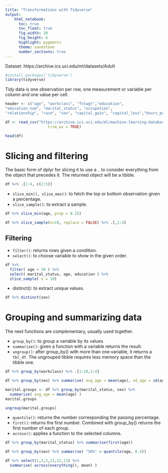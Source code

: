 ---
title: "Transformations with Tidyverse"
output: 
    html_notebook: 
      toc: true
      toc_float: true
      fig_width: 10
      fig_height: 6
      highlight: pygments
      theme: sandstone
      number_sections: true
---

Dataset: https://archive.ics.uci.edu/ml/datasets/Adult

```{r}
#install.packages('tidyverse')
library(tidyverse)
```

Tidy data is one observation per row, one measurement or variable per column and one value per cell.

```{r}
header <- c("age", "workclass", "fnlwgt","education",
"education_num", "marital_status", "occupation",
"relationship", "race", "sex", "capital_gain", "capital_loss","hours_per_week", "native_country", "target")

df <- read_csv("https://archive.ics.uci.edu/ml/machine-learning-databases/adult/adult.data", col_names = header, 
                   trim_ws = TRUE)

head(df)
```

# Slicing and filtering

The basic form of dplyr for slicing it to use a `.` to consider everything from the object that precedes it. The returned object will be a tibble.

```{r}
df %>% .[1:4, c(2:5)]
```

-   `slice_min(), slice_max()`: to fetch the top or bottom observation given a percentage.
-   `slice_sample()`: to extract a sample.

```{r}
df %>% slice_min(age, prop = 0.15)
```
```{r}
df %>% slice_sample(n=10, replace = FALSE) %>% .[,1:4]
```

## Filtering

-   `filter()`: returns rows given a condition.
-   `select()`: to choose variable to show in the given order.

```{r}
df %>%
  filter( age < 30 ) %>%
  select( marital_status, age, education ) %>%
  slice_sample( n = 10)
```

- distinct(): to extract unique values.

```{r}
df %>% distinct(sex) 
```

# Grouping and summarizing data

The next functions are complementary, usually used together.

-   `group_by()`: to group a variable by its values
-   `summarize()`: given a function with a variable returns the result.
-   `ungroup()`: after group_by() with more than one variable, it returns a `tbl_df`. The ungrouped tibble requires less memory space than the tibble one.

```{r}
df %>% group_by(workclass) %>% .[1:10,1:4]
```
```{r}
df %>% group_by(sex) %>% summarise( avg_age = mean(age), sd_age = sd(age))
```
```{r}
marital.groups <- df %>% group_by(marital_status, sex) %>%
  summarize( avg_age = mean(age) )
marital.groups
```
```{r}
ungroup(marital.groups)
```

-   `quantile()`: returns the number corresponding the passing percentage.
-   `first()`: returns the first number. Combined with group_by() returns the first number of each group.
-   `across()`: applies a function to the selected columns.

```{r}
df %>% group_by(marital_status) %>% summarise(first(age))
```
```{r}
df %>% group_by(sex) %>% summarise( "50%" = quantile(age, 0.5))
```
```{r}
df %>% select(1,3,5,11,12,13) %>%
  summarise( across(everything(), mean) )
```





















